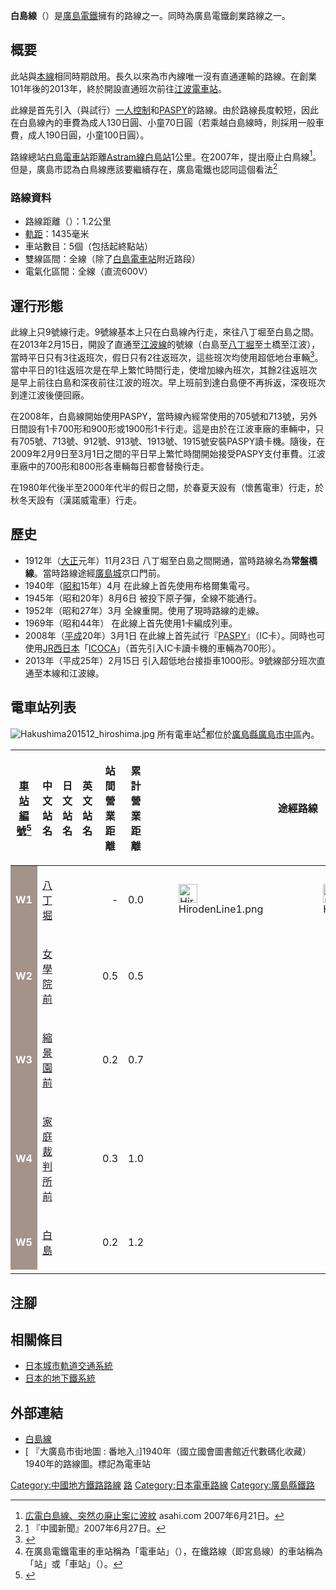 {{Infobox 鐵道路線
|日文原名 = 白島線
|平假名 = はくしません
|羅馬拼音 = Hakushima sen
|路線名稱 = [[File:Hiroden_Logomark.svg|35px]] 白島線
|路線顏色 = #a3938a
|圖片 = Hiroden Hatchobori 910 Tram 20120729.JPG
|圖片大小 = 
|圖片說明 = 在白島線八丁堀電車站停站中的910號
|所在地 = {{JPN}}[[廣島縣|廣島縣]][[廣島市|廣島市]]
|起點 = [[八丁堀停留場|八丁堀停留場]]
|終點 = [[白島停留場|白島停留場]]
|站數 = 5個
|通車 = 1912年11月23日
|全線通車 = 1912年11月23日
|擁有者 = [[廣島電鐵|廣島電鐵]]
|營運者 = 廣島電鐵
|使用車輛 = 
|路線距離 = 1.2公里
|軌距 = 1,435毫米（[[標準軌|標準軌]]）
|軌道數量 = [[雙線鐵路|雙線]]
|電氣化方式 = [[直流電|直流]]600[[伏特|V]] [[架空電纜_(鐵路)|架空電纜]]
|最高速度 = 40公里/小時
|路線圖 = {{白島線RDT}}
}}
'''白島線'''（{{jpn|j=白島線|hg=はくしません|rm=Hakushima sen|f=y}}）是[[廣島電鐵|廣島電鐵]]擁有的{{Translink|ja|軌道法|軌道法|電車}}路線之一。同時為廣島電鐵創業路線之一。

== 概要 ==
此站與[[廣島電鐵本線|本線]]相同時期啟用。長久以來為市內線唯一沒有直通運輸的路線。在創業101年後的2013年，終於開設直通班次前往[[江波停留場|江波電車站]]。

此線是首先引入（與試行）[[一人控制|一人控制]]和[[PASPY|PASPY]]的路線。由於路線長度較短，因此在白島線內的車費為成人130日圓、小童70日圓（若乘越白島線時，則採用一般車費，成人190日圓，小童100日圓）。

路線總站[[白島停留場|白島電車站]]距離[[广岛新交通1号线|Astram線]][[白島站|白島站]]1公里。在2007年，{{Translink|ja|広島商工会議所|廣島商工會議所}}提出廢止白鳥線<ref>[http://www.asahi.com/komimi/OSK200706140028.html 広電白島線、突然の廃止案に波紋] {{Wayback|url=http://www.asahi.com/komimi/OSK200706140028.html |date=20200812132755 }}{{ja icon}} asahi.com 2007年6月21日。</ref>。但是，廣島市認為白鳥線應該要繼續存在，廣島電鐵也認同這個看法<ref>[http://www.chugoku-np.co.jp/News/Tn200706270025.html] 『中國新聞』2007年6月27日。</ref>

=== 路線資料 ===
* 路線距離（{{Translink|ja|営業キロ|營業距離}}）：1.2公里
* [[軌距|軌距]]：1435毫米
* 車站數目：5個（包括起終點站）
* 雙線區間：全線（除了[[白島停留場|白島電車站]]附近路段）
* 電氣化區間：全線（直流600V）

== 運行形態 ==
此線上只9號線行走。9號線基本上只在白島線內行走，來往八丁堀至白島之間。在2013年2月15日，開設了直通至[[江波線|江波線]]的號線（白島至[[八丁堀停留場|八丁堀]]至土橋至江波），當時平日只有3往返班次，假日只有2往返班次，這些班次均使用超低地台車輛{{Translink|ja|広島電鉄1000形電車 (2代)|廣島電鐵1000形電車 (第2代)|1000形}}<ref name="hiroden20130206">{{Cite web|url=http://www.hiroden.co.jp/what/new/topic.htm#130206_train|title=新型超低床車両1000形の営業運行開始について|publisher=広島電鉄|date=2013-02-06|accessdate=2013-02-17|archiveurl=https://web.archive.org/web/20130424011612/http://hiroden.co.jp/what/new/topic.htm#130206_train|archivedate=2013年4月24日|language=ja}}</ref>。當中平日的1往返班次是在早上繁忙時間行走，使增加線內班次，其餘2往返班次是早上前往白島和深夜前往江波的班次。早上班前到達白島便不再拆返，深夜班次到達江波後便回廠。

在2008年，白島線開始使用PASPY，當時線內經常使用{{Translink|ja|広島電鉄700形電車 (2代)|廣島電鐵700形電車 (第2代)|700形}}的705號和713號，另外日間設有1卡700形和900形或1900形1卡行走。這是由於在江波車廠的車輛中，只有705號、713號、912號、913號、1913號、1915號安裝PASPY讀卡機。隨後，在2009年2月9日至3月1日之間的平日早上繁忙時間開始接受PASPY支付車費。江波車廠中的700形和800形各車輛每日都會替換行走。

在1980年代後半至2000年代半的假日之間，於春夏天設有{{Translink|ja|広島電鉄100形電車 (2代)|廣島電鐵100形電車 (第2代)|100形}}（懷舊電車）行走，於秋冬天設有{{Translink|ja|広島電鉄200形電車 (2代)|廣島電鐵200形電車 (第2代)|200形}}（漢諾威電車）行走。

== 歷史 ==
*1912年（[[大正|大正]]元年）11月23日 八丁堀至白島之間開通，當時路線名為'''常盤橋線'''。當時路線途經[[廣島城|廣島城]]京口門前。
*1940年（[[昭和|昭和]]15年）4月 在此線上首先使用布格爾集電弓。
*1945年（昭和20年）8月6日 被投下原子彈，全線不能通行。
*1952年（昭和27年）3月 全線重開。使用了現時路線的走線。
*1969年（昭和44年） 在此線上首先使用{{Translink|ja|広島電鉄900形電車|廣島電鐵900形電車|900形}}1卡編成列車。
*2008年（[[平成|平成]]20年）3月1日 在此線上首先試行『[[PASPY|PASPY]]』（IC卡）。同時也可使用[[西日本旅客鐵道|JR西日本]]「[[ICOCA|ICOCA]]」（首先引入IC卡讀卡機的車輛為700形）。
*2013年（平成25年）2月15日 引入超低地台接掛車1000形。9號線部分班次直通至本線和江波線。

== 電車站列表 ==
[[File:Hakushima201512_hiroshima.jpg|thumb]]
所有電車站<ref>在廣島電鐵電車的車站稱為「電車站」（{{jpn|j=電停}}），在鐵路線（即宮島線）的車站稱為「站」或「車站」（{{jpn|j=駅}}）。</ref>都位於[[廣島縣|廣島縣]][[廣島市|廣島市]][[中區_(廣島市)|中區]]內。
{| class="wikitable" rules="all"
|-
![[車站編號|車站<br>編號]]<ref>{{Cite web |url=http://www.hiroden.co.jp/train/rosenguide/honsen.htm |title=路線・電停ガイド - 本線 |accessdate=2015-11-09 |publisher=広島電鉄 |archiveurl=https://web.archive.org/web/20151121022214/http://www.hiroden.co.jp/train/rosenguide/honsen.htm |archivedate=2015年11月21日 |language=ja}}</ref>
!中文站名
!日文站名
!英文站名
!站間<br />營業<br>距離
!累計<br />營業<br>距離
!colspan="4" | 途經路線
!接續路線
|-
|style="text-align:center; color:white; background-color:#a3938a; font-weight:bold;"|W1
|[[八丁堀停留場|八丁堀]]
|{{lang|ja|八丁堀}}
|{{lang|en|Hatchōbori}}
|style="text-align:right;"|-
|style="text-align:right;"|0.0
|[[File:HirodenLine1.png|30px]]
|[[File:Hiroden_Line_2.png|30px]]
|[[File:HirodenLine6.png|30px]]
|[[File:HirodenLine9.png|30px]]
|廣島電鐵：[[廣島電鐵本線|本線]]
|-
|style="text-align:center; color:white; background-color:#a3938a; font-weight:bold;"|W2
|[[女學院前停留場|女學院前]]
|{{lang|ja|女学院前}}
|{{lang|en|Jogakuin-mae}}
|style="text-align:right;"|0.5
|style="text-align:right;"|0.5
|
|
|
|[[File:HirodenLine9.png|30px]]
| 
|-
|style="text-align:center; color:white; background-color:#a3938a; font-weight:bold;"|W3
|[[縮景園前停留場|縮景園前]]
|{{lang|ja|縮景園前}}
|{{lang|en|Shukkein-mae}}
|style="text-align:right;"|0.2
|style="text-align:right;"|0.7
|
|
|
|[[File:HirodenLine9.png|30px]]
| 
|-
|style="text-align:center; color:white; background-color:#a3938a; font-weight:bold;"|W4
|[[家庭裁判所前停留場|家庭裁判所前]]
|{{lang|ja|家庭裁判所前}}
|{{lang|en|Katei-Saibansho-mae}}
|style="text-align:right;"|0.3
|style="text-align:right;"|1.0
|
|
|
|[[File:HirodenLine9.png|30px]]
| 
|-
|style="text-align:center; color:white; background-color:#a3938a; font-weight:bold;"|W5
|[[白島停留場|白島]]
|{{lang|ja|白島}}
|{{lang|en|Hakushima}}
|style="text-align:right;"|0.2
|style="text-align:right;"|1.2
|
|
|
|[[File:HirodenLine9.png|30px]]
| 
|-
|}

== 注腳 ==
{{Reflist}}

== 相關條目 ==
* [[日本城市軌道交通系統|日本城市軌道交通系統]]
* [[日本的地铁系统|日本的地下鐵系統]]

== 外部連結 ==
*[http://www.hiroden.co.jp/train/rosenguide/hakusimasen.htm 白島線] {{Wayback|url=http://www.hiroden.co.jp/train/rosenguide/hakusimasen.htm |date=20090205131144 }}{{ja icon}}
*[{{NDLDC|1073357/3}} 『大廣島市街地圖 : 番地入』]1940年（國立國會圖書館近代數碼化收藏）1940年的路線圖。標記為電車站
{{白島線}}
{{廣島電鐵路線}}
{{日本路面電車}}
{{DEFAULTSORT:Hakushima}}
[[Category:中國地方鐵路路線|Category:中國地方鐵路路線]]
[[Category:廣島電鐵|路]]
[[Category:日本電車路線|Category:日本電車路線]]
[[Category:廣島縣鐵路|Category:廣島縣鐵路]]